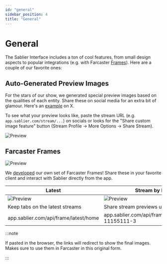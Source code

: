 ```yaml
---
id: "general"
sidebar_position: 4
title: "General"
---
```


# General

The Sablier Interface includes a ton of cool features, from small design aspects to popular integrations (e.g. with
Farcaster [Frames](https://docs.farcaster.xyz/learn/what-is-farcaster/frames)). Here are a couple of our favorite ones:

## Auto-Generated Preview Images

For the stars of our show, we generated special preview images based on the qualities of each entity. Share these on
social media for an extra bit of glamour. Here's an [example](https://x.com/Sablier/status/1798010170133692730) on X.

To see what your preview looks like, paste the stream URL (e.g. `app.sablier.com/stream/...`) on socials or looks for
the "Share custom image feature" button (Stream Profile → More Options → Share Stream).

![Preview](/screenshots/preview.png)

## Farcaster Frames

![Preview](/img/frame/farcaster.jpg)

We [developed](https://x.com/razgraf/status/1779208294264955316) our own set of Farcaster Frames! Share these in your
favorite client and interact with Sablier directly from the app.

| Latest                                  | Stream by ID                                    |
| --------------------------------------- | ----------------------------------------------- |
| ![Preview](/img/frame/frame-latest.png) | ![Preview](/img/frame/frame-stream.png)         |
| Keep tabs on the latest streams         | Share stream previews using their ID            |
| app.sablier.com/api/frame/latest/home   | app.sablier.com/api/frame/stream/LL2-11155111-3 |

:::note

If pasted in the browser, the links will redirect to show the final images. Makes sure to use them in Farcaster in this
original form.

:::
